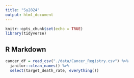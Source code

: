 ```yaml
---
title: "Sy2824"
output: html_document
---
```


```r
knitr::opts_chunk$set(echo = TRUE)
library(tidyverse)
```

## R Markdown
```r
cancer_df = read_csv("./data/Cancer_Registry.csv") %>% 
  janitor::clean_names() %>% 
  select(target_death_rate, everything())
```

